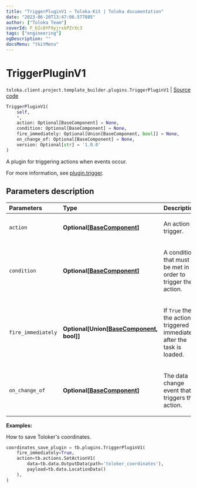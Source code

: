 ```yaml
---
title: "TriggerPluginV1 — Toloka-Kit | Toloka documentation"
date: "2023-06-20T13:47:06.577885"
author: ["Toloka Team"]
coverId: F_bIcOYF9yjrxkPZrXc3
tags: ["engineering"]
ogDescription: ""
docsMenu: "tkitMenu"
---
```


# TriggerPluginV1

`toloka.client.project.template_builder.plugins.TriggerPluginV1` | [Source code](https://github.com/Toloka/toloka-kit/blob/v1.2.0/src/client/project/template_builder/plugins.py#L136)

```python
TriggerPluginV1(
    self,
    *,
    action: Optional[BaseComponent] = None,
    condition: Optional[BaseComponent] = None,
    fire_immediately: Optional[Union[BaseComponent, bool]] = None,
    on_change_of: Optional[BaseComponent] = None,
    version: Optional[str] = '1.0.0'
)
```

A plugin for triggering actions when events occur.

For more information, see [plugin.trigger](/docs/template-builder/reference/plugin.trigger).

## Parameters description

| Parameters | Type | Description |
| :----------| :----| :-----------|
`action`|**Optional\[[BaseComponent](/docs/toloka-kit/reference/toloka.client.project.template_builder.base.BaseComponent)\]**|<p>An action to trigger.</p>
`condition`|**Optional\[[BaseComponent](/docs/toloka-kit/reference/toloka.client.project.template_builder.base.BaseComponent)\]**|<p>A condition that must be met in order to trigger the action.</p>
`fire_immediately`|**Optional\[Union\[[BaseComponent](/docs/toloka-kit/reference/toloka.client.project.template_builder.base.BaseComponent), bool\]\]**|<p>If `True` then the action is triggered immediately after the task is loaded.</p>
`on_change_of`|**Optional\[[BaseComponent](/docs/toloka-kit/reference/toloka.client.project.template_builder.base.BaseComponent)\]**|<p>The data change event that triggers the action.</p>

**Examples:**

How to save Toloker's coordinates.

```python
coordinates_save_plugin = tb.plugins.TriggerPluginV1(
    fire_immediately=True,
    action=tb.actions.SetActionV1(
        data=tb.data.OutputData(path='toloker_coordinates'),
        payload=tb.data.LocationData()
    ),
)
```